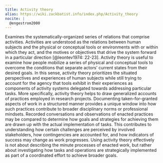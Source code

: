 ```yaml
---
title: Activity theory
alias: https://wiki.zackbatist.info/index.php/Activity_theory
nocite: |
  @engestrom2000
---
```


Examines the systematically-organized series of relations that comprise activities.
Activities are understood as the relations between human subjects and the physical or conceptual tools or environments with or within which they act, and the motives or objectives that drive the system forward in a particular direction [@leontev1974: 22-23].
Activity theory is useful to examine how people mobilize a series of physical and conceptual tools to overcome the conditions that separate actors' current states from their desired goals.
In this sense, activity theory prioritizes the situated perspectives and experiences of human subjects while still trying to account for the agency that tools exhibit in their experiences as components of activity systems delegated towards addressing particular tasks.
More specifically, activity theory helps to draw generalized accounts of practices employed in research projects.
Documenting taken-for-granted aspects of work in a structured manner provides a unique window into how such practices contribute to broader disciplinary norms or professional mindsets.
Recorded conversations and observations of enacted practices may be compared to determine how goals and strategies for achieving them are drawn up with the actual implementation of tasks.
This contributes to understanding how certain challenges are perceived by involved stakeholders, how contingencies are accounted for, and how indicators of success may change as work progresses.
Using activity theory effectively is not about describing the minute processes of enacted work, but rather about investigating how tasks and operations are strategically implemented as part of a coordinated effort to achieve broader goals.
